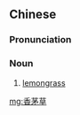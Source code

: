 ==Chinese==
{{zh-forms|type=21}}

===Pronunciation===
{{zh-pron
|m=xiāngmáocǎo
|cat=n
}}

===Noun===
{{zh-noun}}

# [[lemongrass]]

[[mg:香茅草]]